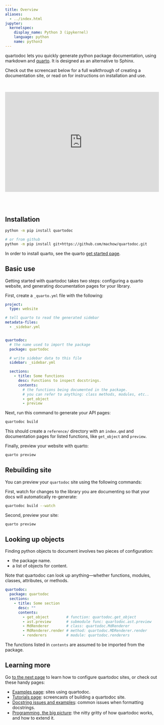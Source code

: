 ```yaml
---
title: Overview
aliases:
  - ../index.html
jupyter:
  kernelspec:
    display_name: Python 3 (ipykernel)
    language: python
    name: python3
---
```



quartodoc lets you quickly generate python package documentation,
using markdown and [quarto](https://quarto.org).
It is designed as an alternative to Sphinx.

Check out the screencast below for a full walkthrough of creating a documentation site,
or read on for instructions on installation and use.

<br>


<div style="position: relative; padding-bottom: 64.5933014354067%; height: 0;"><iframe src="https://www.loom.com/embed/fb4eb736848e470b8409ba46b514e2ed?sid=31db7652-43c6-4474-bab3-19dea2170775" frameborder="0" webkitallowfullscreen mozallowfullscreen allowfullscreen style="position: absolute; top: 0; left: 0; width: 100%; height: 100%;"></iframe></div>

<br>
<br>

## Installation

```bash
python -m pip install quartodoc

# or from github
python -m pip install git+https://github.com/machow/quartodoc.git
```

:::{.callout-note}
In order to install quarto, see the quarto [get started page](https://quarto.org/docs/get-started/).
:::


## Basic use

Getting started with quartodoc takes two steps: configuring a quarto website,
and generating documentation pages for your library.

First, create a `_quarto.yml` file with the following:

```yaml
project:
  type: website

# tell quarto to read the generated sidebar
metadata-files:
  - _sidebar.yml


quartodoc:
  # the name used to import the package
  package: quartodoc

  # write sidebar data to this file
  sidebar: _sidebar.yml

  sections:
    - title: Some functions
      desc: Functions to inspect docstrings.
      contents:
        # the functions being documented in the package.
        # you can refer to anything: class methods, modules, etc..
        - get_object
        - preview
```

Next, run this command to generate your API pages:

```bash
quartodoc build
```

This should create a `reference/` directory with an `index.qmd` and documentation
pages for listed functions, like `get_object` and `preview`.

Finally, preview your website with quarto:

```bash
quarto preview
```

## Rebuilding site

You can preview your `quartodoc` site using the following commands:

First, watch for changes to the library you are documenting so that your docs will automatically re-generate:

```bash
quartodoc build --watch
```

Second, preview your site:

```bash
quarto preview
```

## Looking up objects

Finding python objects to document involves two pieces of configuration:

* the package name.
* a list of objects for content.

Note that quartodoc can look up anything---whether functions, modules, classes, attributes, or methods.

```yaml
quartodoc:
  package: quartodoc
  sections:
    - title: Some section
      desc: ""
      contents:
        - get_object        # function: quartodoc.get_object
        - ast.preview       # submodule func: quartodoc.ast.preview
        - MdRenderer        # class: quartodoc.MdRenderer
        - MdRenderer.render # method: quartodoc.MDRenderer.render
        - renderers         # module: quartodoc.renderers
```

The functions listed in `contents` are assumed to be imported from the package.


## Learning more

Go [to the next page](./get-started/basic-docs.qmd) to learn how to configure quartodoc sites, or check out these handy pages:

* [Examples page](./examples/index.qmd): sites using quartodoc.
* [Tutorials page](./tutorials/index.qmd): screencasts of building a quartodoc site.
* [Docstring issues and examples](./get-started/docstring-examples.qmd): common issues when formatting docstrings.
* [Programming, the big picture](./get-started/dev-big-picture.qmd): the nitty gritty of how quartodoc works, and how to extend it.